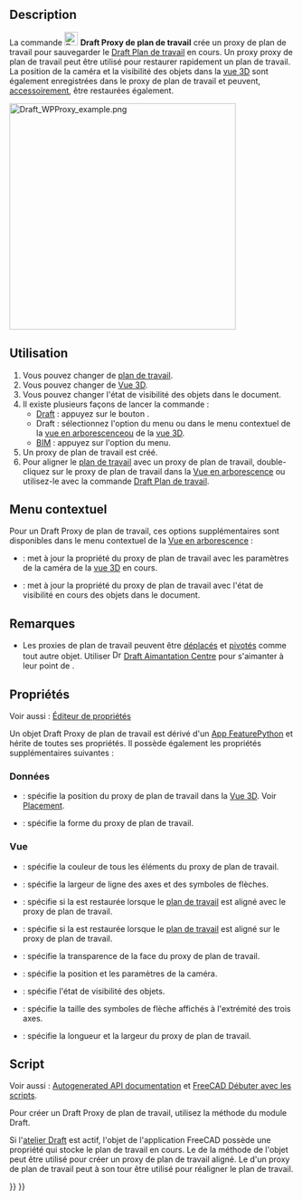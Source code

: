 <languages/>

{{Docnav/fr
|[[Draft_ToggleDisplayMode/fr|Mode d'affichage]]
|[[Draft_ApplyStyle/fr|Appliquer le style]]
|[[Draft_Workbench/fr|Atelier Draft]]
|IconL=Draft_ToggleDisplayMode.svg
|IconR=Draft_ApplyStyle.svg
|IconC=Workbench_Draft.svg
}}

{{GuiCommand/fr
|Name=Draft WorkingPlaneProxy
|Name/fr=Draft Proxy de plan de travail
|MenuLocation=Draft/BIM : Utilitaires → Créer un proxy de plan de travail
|Workbenches=[[Draft_Workbench/fr|Draft]], [[BIM_Workbench/fr|BIM]]
|SeeAlso=[[Draft_SelectPlane/fr|Draft Plan de travail]]
}}

==Description== 

La commande [[Image:Draft_WorkingPlaneProxy.svg|24px]] '''Draft Proxy de plan de travail''' crée un proxy de plan de travail pour sauvegarder le [[Draft_SelectPlane/fr|Draft Plan de travail]] en cours. Un proxy proxy de plan de travail peut être utilisé pour restaurer rapidement un plan de travail. La position de la caméra et la visibilité des objets dans la [[3D_view/fr|vue 3D]] sont également enregistrées dans le proxy de plan de travail et peuvent, [[#Propri.C3.A9t.C3.A9s|accessoirement]], être restaurées également.

[[Image:Draft WPProxy example.png|400px]]
{{Caption|Trois proxy de plan de travail montrant différentes orientations et décalages}}

<span id="Usage"></span>
==Utilisation== 

# Vous pouvez changer de [[Draft_SelectPlane/fr|plan de travail]].
# Vous pouvez changer  de [[3D_view/fr|Vue 3D]].
# Vous pouvez changer l'état de visibilité des objets dans le document.
# Il existe plusieurs façons de lancer la commande :
#* [[Draft_Workbench/fr|Draft]] : appuyez sur le bouton {{Button|[[Image:Draft_WorkingPlaneProxy.svg|16px]] [[Draft_WorkingPlaneProxy/fr|Créer un proxy de plan de travail]]}}.
#* Draft : sélectionnez l'option {{MenuCommand|Utilitaires → [[Image:Draft_WorkingPlaneProxy.svg|16px]] Créer un proxy de plan de travail}} du menu ou dans le menu contextuel de la [[Tree_view/fr|vue en arborescence]]ou de la [[3D_view/fr|vue 3D]].
#* [[BIM_Workbench/fr|BIM]] : appuyez sur l'option {{MenuCommand|Utilitaires → [[Image:Draft_WorkingPlaneProxy.svg|16px]] Créer un proxy de plan de travail}} du menu.
# Un proxy de plan de travail est créé.
# Pour aligner le [[Draft_SelectPlane/fr|plan de travail]] avec un proxy de plan de travail, double-cliquez sur le proxy de plan de travail dans la [[Tree_view/fr|Vue en arborescence]] ou utilisez-le avec la commande [[Draft_SelectPlane/fr|Draft Plan de travail]].

<span id="Context_menu"></span>
== Menu contextuel ==

Pour un Draft Proxy de plan de travail, ces options supplémentaires sont disponibles dans le menu contextuel de la [[Tree_view/fr|Vue en arborescence]] :

* {{MenuCommand|[[Image:Draft_SelectPlane.svg|16px]] Enregistrer la position de la caméra}} : met à jour la propriété {{PropertyView|View Data}} du proxy de plan de travail avec les paramètres de la caméra de la [[3D_view/fr|vue 3D]] en cours.
* {{MenuCommand|[[Image:Draft_SelectPlane.svg|16px]] Enregistrer l'état des objets}} : met à jour la propriété {{PropertyView|Visibility Map}} du proxy de plan de travail avec l'état de visibilité en cours des objets dans le document.

<span id="Notes"></span>
==Remarques==

* Les proxies de plan de travail peuvent être [[Draft_Move/fr|déplacés]] et [[Draft_Rotate/fr|pivotés]] comme tout autre objet. Utiliser [[Image:Draft_Snap_Center.svg|16px]] [[Draft_Snap_Center/fr|Draft Aimantation Centre]] pour s'aimanter à leur point de {{PropertyData|Placement}}.

<span id="Properties"></span>
==Propriétés==

Voir aussi : [[Property_editor/fr|Éditeur de propriétés]]

Un objet Draft Proxy de plan de travail est dérivé d'un [[App_FeaturePython/fr|App FeaturePython]] et hérite de toutes ses propriétés. Il possède également les propriétés supplémentaires suivantes :

<span id="Data"></span>
=== Données ===

{{TitleProperty|Base}}

* {{PropertyData|Placement|Placement}} : spécifie la position du proxy de plan de travail dans la [[3D_view/fr|Vue 3D]]. Voir [[Placement/fr|Placement]].
* {{PropertyData|Shape|Shape|Hidden}} : spécifie la forme du proxy de plan de travail.

<span id="View"></span>
=== Vue ===

{{TitleProperty|Base}}

* {{PropertyView|Line Color|Color}} : spécifie la couleur de tous les éléments du proxy de plan de travail.
* {{PropertyView|Line Width|Float}} : spécifie la largeur de ligne des axes et des symboles de flèches.
* {{PropertyView|Restore State|Bool}} : spécifie si la {{PropertyView|Visibility Map}} est restaurée lorsque le [[Draft_SelectPlane/fr|plan de travail]] est aligné avec le proxy de plan de travail.
* {{PropertyView|Restore View|Bool}} : spécifie si la {{PropertyView|View Data}} est restaurée lorsque le [[Draft_SelectPlane/fr|plan de travail]] est aligné sur le proxy de plan de travail.
* {{PropertyView|Transparency|Percent}} : spécifie la transparence de la face du proxy de plan de travail.
* {{PropertyView|View Data|FloatList}} : spécifie la position et les paramètres de la caméra.
* {{PropertyView|Visibility Map|Map|Hidden}} : spécifie l'état de visibilité des objets.

{{TitleProperty|Draft}}

* {{PropertyView|Arrow Size|Length}} : spécifie la taille des symboles de flèche affichés à l'extrémité des trois axes.
* {{PropertyView|Display Size|Length}} : spécifie la longueur et la largeur du proxy de plan de travail.

<span id="Scripting"></span>
==Script==

Voir aussi : [https://freecad.github.io/SourceDoc/ Autogenerated API documentation] et [[FreeCAD_Scripting_Basics/fr|FreeCAD Débuter avec les scripts]].

Pour créer un Draft Proxy de plan de travail, utilisez la méthode {{incode|make_workingplaneproxy}} du module Draft.

Si l'[[Draft_Workbench/fr|atelier Draft]] est actif, l'objet de l'application FreeCAD possède une propriété {{incode|DraftWorkingPlane}} qui stocke le plan de travail en cours. Le {{Incode|Placement}} de la méthode {{Incode|getPlacement}} de l'objet {{incode|DraftWorkingPlane}} peut être utilisé pour créer un proxy de plan de travail aligné. Le {{Incode|Placement}} d'un proxy de plan de travail peut à son tour être utilisé pour réaligner le plan de travail.

{{Code|code=
# This code only works if the Draft Workbench is active!

import FreeCAD as App
import FreeCADGui as Gui
import Draft

doc = App.newDocument()

workplane = App.DraftWorkingPlane
place = workplane.getPlacement()

proxy = Draft.make_workingplaneproxy(place)
proxy.ViewObject.DisplaySize = 3000
proxy.ViewObject.ArrowSize = 200

axis2 = App.Vector(1, 1, 1)
point2 = App.Vector(3000, 0, 0)
place2 = App.Placement(point2, App.Rotation(axis2, 90))

proxy2 = Draft.make_workingplaneproxy(place2)
proxy2.ViewObject.DisplaySize = 3000
proxy2.ViewObject.ArrowSize = 200

workplane.setFromPlacement(proxy2.Placement, rebase=True)
Gui.Snapper.setGrid()

doc.recompute()
}}


{{Docnav/fr
|[[Draft_ToggleDisplayMode/fr|Mode d'affichage]]
|[[Draft_ApplyStyle/fr|Appliquer le style]]
|[[Draft_Workbench/fr|Atelier Draft]]
|IconL=Draft_ToggleDisplayMode.svg
|IconR=Draft_ApplyStyle.svg
|IconC=Workbench_Draft.svg
}}

{{Draft Tools navi{{#translation:}}}}
{{Userdocnavi{{#translation:}}}}